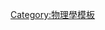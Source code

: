 {{Navbox
|name = 粒子
|title = [[粒子物理学]]
|listclass =hlist

|group1 =[[基本粒子]]
| list1 =
{{Navbox subgroup
   |group1 = [[費米子]]
   | list1 =
   {{Navbox subgroup
      |group1 = '''[[夸克]]'''
      | list1 =
* [[上夸克|u]]
* [[反上夸克|<span style="text-decoration: overline">u</span>]]
* [[下夸克|d]]
* [[反下夸克|<span style="text-decoration: overline">d</span>]]
* [[粲夸克|c]]
* [[反粲夸克|<span style="text-decoration: overline">c</span>]]
* [[奇夸克|s]]
* [[反奇夸克|<span style="text-decoration: overline">s</span>]]
* [[頂夸克|t]]
* [[反頂夸克|<span style="text-decoration: overline">t</span>]]
* [[底夸克|b]]
* [[反底夸克|<span style="text-decoration: overline">b</span>]]
   }}
   {{Navbox subgroup
      |group2 = '''[[輕子]]'''
      | list2 =
* [[电子|e<sup>-</sup>]]
* [[正電子|e<sup>+</sup>]]
* [[μ子|μ<sup>-</sup>]]
* [[反μ子|μ<sup>+</sup>]]
* [[τ子|τ<sup>-</sup>]] 
* [[反τ子|τ<sup>+</sup>]]
* [[電中微子|ν<sub>e</sub>]]
* [[反電中微子|<span style="text-decoration: overline">v</span><sub>e</sub>]]
* [[μ中微子|ν<sub>μ</sub>]]
* [[反μ中微子|<span style="text-decoration: overline">v</span><sub>μ</sub>]]
* [[τ中微子|ν<sub>τ</sub>]]
* [[反τ中微子|<span style="text-decoration: overline">v</span><sub>τ</sub>]]
   }}
   |group2 = [[玻色子]]
   |list2 =
   {{Navbox subgroup
      |group1 = '''[[标量玻色子]]'''
      | list1 =
* [[希格斯玻色子|H]]
   }}
   {{Navbox subgroup
      |group2 = '''[[規範玻色子]]'''
      | list2 =
* [[光子|γ]]
* [[膠子|g]]
* [[W及Z玻色子|W<sup>±</sup>]]
* [[W及Z玻色子|Z<sup>0</sup>]]
   }}
}}

|group2=[[复合粒子]]
|list2=
{{Navbox subgroup
   |group1 = [[強子]]
   |list1 =
   {{Navbox subgroup
      |group1 = '''[[重子]]'''
      | list1 =
* [[Δ粒子|Δ]]
* [[核子]]
** [[質子|p]]
** [[反質子|<span style="text-decoration: overline">p</span>]]
** [[中子|n]]
** [[反中子|<span style="text-decoration: overline">n</span>]]
* [[超子]]
** [[Λ粒子|Λ]]
** [[Σ粒子|Σ]]
** [[Ξ粒子|Ξ]]
** [[Ω粒子|Ω]]
   }}
   {{Navbox subgroup
      |group2 = '''[[介子]]'''
      | list2 =
* [[π介子|π]]
* [[K介子|K]]
* [[ρ介子|ρ]]
* [[J/ψ介子|J/ψ]]
* [[Υ介子|ϒ]]
* [[D介子|D]]
* [[B介子|B]]
* 未发现介子
** [[θ介子|θ]]
** [[T介子|T]]
* [[夸克偶素]]
   }}
   |group2 = 其它
   | list2 =
* '''[[原子核]]'''
* '''[[原子]]'''
* '''[[超原子]]'''
* '''[[奇異原子]]'''
** [[電子偶素]]
** [[緲子偶素]]
** [[真緲子偶素]]
** {{le|介子偶素|Onium}}
** [[介子原子]]
** [[超子原子]]
** [[反氢]]
** [[介子核]]
** [[超核]]
** [[重味超核]]
* '''[[分子]]'''
* [[离子]]}}

|group3=[[假想粒子|假想的基本粒子]]
|list3=
{{Navbox subgroup
   |group1 = [[超對稱粒子]]
   | list1 =
   {{Navbox subgroup
      |group1 = '''[[超規範子]]'''
      | list1 =
* [[超膠子]]
* [[重力微子|超引力子]]
* [[超光子]]
* [[超荷子]]
* [[超中性子]]
   }}
   {{Navbox subgroup
      |group2 = '''其他'''
      | list2 =
* [[超希格斯粒子]]
* [[超費米子]]
* [[超軸子]]
* [[超胀子]]
   }}
   |group2 = 其它
   |list2 =
* [[任意子]]
* [[胀子]]
* [[加速子]]
* [[快子]]
* [[軸子|A<sup>0</sup>]]
* [[引力子|G]]
* [[磁单极子|m]]
* [[X及Y玻色子|X]]
* [[X及Y玻色子|Y]]
* {{le|W'|W′_and_Z′_bosons}}
* {{le|Z'|W′_and_Z′_bosons}}
* [[普朗克粒子]]
* [[马约拉纳粒子]]
* [[法捷耶夫-波波夫鬼粒子|鬼]]
* [[斯格明子]]
* [[惰性中微子]]
* [[大质量弱相互作用粒子|大质量弱相互作用粒子（WIMP）]]
}}
|group4= [[假想粒子|假想的复合粒子]]
|list4=
{{Navbox subgroup
   |group1 = [[奇異強子]]
   |list1 =
   {{Navbox subgroup
      |group1 = '''[[奇異重子]]'''
      | list1 =
* [[五夸克態]]
* [[七夸克态]]
* [[R-重子]]
   }}
   {{Navbox subgroup
      |group2 = '''[[奇異介子]]'''
      | list2 =
* [[四夸克態]]
* [[六夸克态]]（[[雙重子態]]）
* [[膠球]]
* [[混杂态]]
   }}
   |group2 = 其它
   |list2 =
* {{le|介子分子|Mesonic molecule}}
* {{le|坡密子|Pomeron}}
* {{le|奇数子|odderon}}
* {{le|双夸克|Diquark}}
}}
|group5=[[準粒子]]
|list5=
* {{le|達維多夫孤子|Davydov soliton}}
* {{le|量子滴|Dropleton}}
* [[激子]]
* [[空穴]]
* [[磁振子]]
* [[聲子]]
* [[磁單極子]]
* [[電漿子]]
* [[電磁極化子]]
* [[極子]]
* {{le|旋子_(准粒子)|Roton|旋子}}
|group6=列表
|list6=
* [[粒子列表]]
* [[奇异原子|奇异原子列表]]
* [[准粒子列表]]
* [[介子列表]]
* [[重子列表]]
* [[粒子发现年表]]
|below = {{Icon|Portal}} '''[[Portal:物理学|物理学主题]]'''
}}<noinclude>
{{Documentation}}

[[Category:物理學模板]]
</noinclude>
